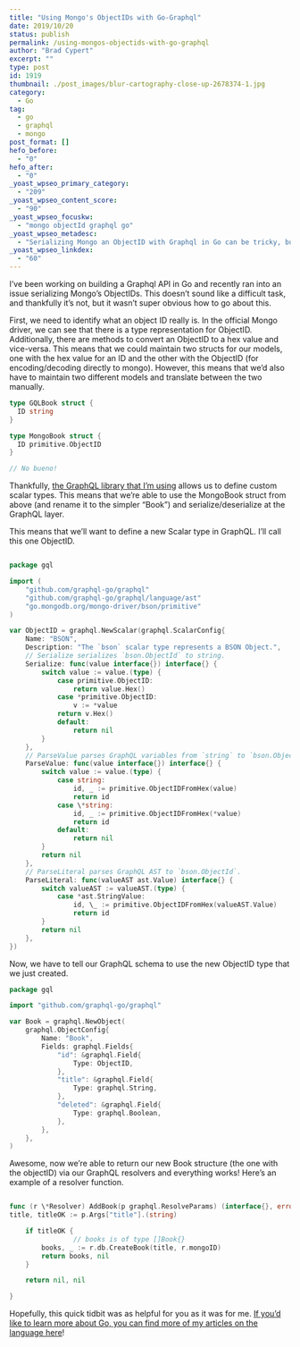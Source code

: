 ```yaml
---
title: "Using Mongo's ObjectIDs with Go-Graphql"
date: 2019/10/20
status: publish
permalink: /using-mongos-objectids-with-go-graphql
author: "Brad Cypert"
excerpt: ""
type: post
id: 1919
thumbnail: ./post_images/blur-cartography-close-up-2678374-1.jpg
category:
  - Go
tag:
  - go
  - graphql
  - mongo
post_format: []
hefo_before:
  - "0"
hefo_after:
  - "0"
_yoast_wpseo_primary_category:
  - "209"
_yoast_wpseo_content_score:
  - "90"
_yoast_wpseo_focuskw:
  - "mongo objectId graphql go"
_yoast_wpseo_metadesc:
  - "Serializing Mongo an ObjectID with Graphql in Go can be tricky, but with a custom scalar type, it's relatively painless."
_yoast_wpseo_linkdex:
  - "60"
---
```


I’ve been working on building a Graphql API in Go and recently ran into an issue serializing Mongo’s ObjectIDs. This doesn’t sound like a difficult task, and thankfully it’s not, but it wasn’t super obvious how to go about this.

First, we need to identify what an object ID really is. In the official Mongo driver, we can see that there is a type representation for ObjectID. Additionally, there are methods to convert an ObjectID to a hex value and vice-versa. This means that we could maintain two structs for our models, one with the hex value for an ID and the other with the ObjectID (for encoding/decoding directly to mongo). However, this means that we’d also have to maintain two different models and translate between the two manually.

```go
type GQLBook struct {
  ID string
}

type MongoBook struct {
  ID primitive.ObjectID
}

// No bueno!
```

Thankfully, [the GraphQL library that I’m using](https://github.com/graphql-go/graphql) allows us to define custom scalar types. This means that we’re able to use the MongoBook struct from above (and rename it to the simpler “Book”) and serialize/deserialize at the GraphQL layer.

This means that we’ll want to define a new Scalar type in GraphQL. I’ll call this one ObjectID.

```go

package gql

import (
	"github.com/graphql-go/graphql"
	"github.com/graphql-go/graphql/language/ast"
	"go.mongodb.org/mongo-driver/bson/primitive"
)

var ObjectID = graphql.NewScalar(graphql.ScalarConfig{
	Name: "BSON",
	Description: "The `bson` scalar type represents a BSON Object.",
	// Serialize serializes `bson.ObjectId` to string.
	Serialize: func(value interface{}) interface{} {
		switch value := value.(type) {
			case primitive.ObjectID:
				return value.Hex()
			case *primitive.ObjectID:
				v := *value
			return v.Hex()
			default:
				return nil
		}
	},
	// ParseValue parses GraphQL variables from `string` to `bson.ObjectId`.
	ParseValue: func(value interface{}) interface{} {
		switch value := value.(type) {
			case string:
				id, _ := primitive.ObjectIDFromHex(value)
				return id
			case \*string:
				id, _ := primitive.ObjectIDFromHex(*value)
				return id
			default:
				return nil
		}
		return nil
	},
	// ParseLiteral parses GraphQL AST to `bson.ObjectId`.
	ParseLiteral: func(valueAST ast.Value) interface{} {
		switch valueAST := valueAST.(type) {
			case *ast.StringValue:
				id, \_ := primitive.ObjectIDFromHex(valueAST.Value)
				return id
		}
		return nil
	},
})

```

Now, we have to tell our GraphQL schema to use the new ObjectID type that we just created.

```go
package gql

import "github.com/graphql-go/graphql"

var Book = graphql.NewObject(
	graphql.ObjectConfig{
		Name: "Book",
		Fields: graphql.Fields{
			"id": &graphql.Field{
				Type: ObjectID,
			},
			"title": &graphql.Field{
				Type: graphql.String,
			},
			"deleted": &graphql.Field{
				Type: graphql.Boolean,
			},
		},
	},
)
```

Awesome, now we’re able to return our new Book structure (the one with the objectID) via our GraphQL resolvers and everything works! Here’s an example of a resolver function.

```go

func (r \*Resolver) AddBook(p graphql.ResolveParams) (interface{}, error) {
title, titleOK := p.Args["title"].(string)

    if titleOK {
                // books is of type []Book{}
    	books, _ := r.db.CreateBook(title, r.mongoID)
    	return books, nil
    }

    return nil, nil

}

```

Hopefully, this quick tidbit was as helpful for you as it was for me. [If you’d like to learn more about Go, you can find more of my articles on the language here](https://www.bradcypert.com/tag/go/)!
